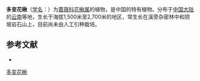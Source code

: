 {{Speciesbox
| name = 多变花楸
| status = 
| status_system = 
| image =
| genus = Sorbus
| species = astateria
| authority = (Card.) Hand.-Mazz.
}}

'''多变花楸'''（[[学名|学名]]：{{lang|la|''Sorbus astateria''}}）为[[蔷薇科|蔷薇科]][[花楸属|花楸属]]的植物，是中国的特有植物。分布于[[中国大陆|中国大陆]]的[[云南|云南]]等地，生长于海拔1,500米至2,700米的地区，常生长在溪旁杂密林中和阴坡岩石山上，目前尚未由人工引种栽培。

== 参考文献 ==
<div class="references-small">
* {{cite web| url =http://www.bioinfo.cn/db05/KmzwSpecies.php?action=view&id=19522| title =多变花楸| work =《中国高等植物数据库全库》| publisher =中国科学院微生物研究所| author =昆明植物研究所| accessdate =2009-02-25| archive-date =2018-06-28| archive-url =https://web.archive.org/web/20180628204035/http://www.bioinfo.cn/db05/KmzwSpecies.php?action=view| dead-url =yes}}
</div>
{{Taxonbar|from=Q10932484}}

[[Category:花楸属|多变花楸]]


{{植物小作品}}